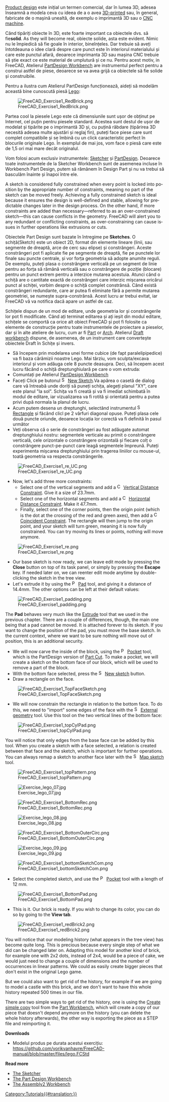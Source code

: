 <languages/>

<div class="mw-translate-fuzzy">
{{Docnav/ro
|[[Manual:Traditional 2D drafting/ro|Traditional 2D drafting]]
|[[Manual:Preparing models for 3D printing/ro|Preparing models for 3D printing]]
|[[Manual:Introduction/ro|Manual start]]
|IconC=Crystal Clear manual.png}}
</div>

{{Manual:TOC}}

<div class="mw-translate-fuzzy">
[https://en.wikipedia.org/wiki/Product_design Product design] este inițial un termen comercial, dar în lumea 3D, adesea înseamnă a modela ceva cu ideea de a o avea [https://en.wikipedia.org/wiki/3D_printing 3D-printed] 
sau, în general, fabricate de o mașină unealtă, de exemplu o imprimantă 3D sau o   [https://en.wikipedia.org/wiki/Numerical_control CNC machine].
</div>

<div class="mw-translate-fuzzy">
Când tipăriți obiecte în 3D, este foarte important ca obiectele dvs. să fie'''solid'''. As they will become real, obiecte solide, asta este evident. Nimic nu le împiedică să fie goale în interior, bineînțeles. Dar trebuie să aveți întotdeauna o idee clară despre care punct este în interiorul materialului și care este punctul afară, deoarece imprimanta 3D sau mașina CNC trebuie să știe exact ce este material de umplutură și ce nu. Pentru acest motiv, in FreeCAD, Atelierul [[PartDesign Workbench]] are instrumentul perfect pentru a construi astfel de piese, deoarece se va avea grijă ca obiectele să fie solide și construibile.
</div>

<div class="mw-translate-fuzzy">
Pentru a ilustra cum Atelierul PartDesign funcționează, aideți să modelăm această bine cunoscută piesă [https://en.wikipedia.org/wiki/Lego Lego]:
</div>

[[File:FreeCAD_Exercise1_RedBrick.png]]

<div class="mw-translate-fuzzy">
Partea cool la ​​piesele Lego este că dimensiunile sunt ușor de obținut pe Internet, cel puțin pentru piesele standard. Acestea sunt destul de ușor de modelat și tipărite pe o imprimantă 3D și, cu puțină răbdare (tipărirea 3D necesită adesea multe ajustări și reglaj fin), puteți face piese care sunt complet compatibile și se îmbină cu un click caracteristic perfect în blocurile originale Lego. În exemplul de mai jos, vom face o piesă care este de 1,5 ori mai mare decât originalul.
</div>

<div class="mw-translate-fuzzy">
Vom folosi acum exclusiv instrumentele: [[Sketcher_Workbench|Sketcher]] și [[PartDesign_Workbench|PartDesign]]. Deoarece toate instrumentele de la Sketcher Workbench sunt de asemenea incluse în Workbench Part Design, putem să rămânem în Design Part și nu va trebui să basculăm înainte și înapoi între ele.
</div>

<div lang="en" dir="ltr" class="mw-content-ltr">
A sketch is considered fully constrained when every point is locked into position by the appropriate number of constraints, meaning no part of the sketch can be moved freely. Achieving a fully constrained sketch is ideal because it ensures the design is well-defined and stable, allowing for predictable changes later in the design process. On the other hand, if more constraints are added than necessary—referred to as an over-constrained sketch—this can cause conflicts in the geometry. FreeCAD will alert you to any redundant or conflicting constraints, as over-constraining can cause issues in further operations like extrusions or cuts.
</div>

<div class="mw-translate-fuzzy">
Obiectele Part Design sunt bazate în întregime pe '''Sketches'''. O schiță(Sketch) este un obiect 2D, format din elemente lineare (linii, sau segmente de dreaptă, arce de cerc sau elipse) și constrângeri. Aceste constrângeri pot fi aplicate fie pe segmente de dreaptă, fie pe punctele lor finale sau puncte centrale, și vor forța geometria să adopte anumite reguli. De exemplu, puteți plasa o constrângere verticală pe un segment de linie pentru ao forța să rămână verticală sau o constrângere de poziție (blocare) pentru un punct extrem pentru a interzice mutarea acestuia. Atunci când o schiță are o cantitate exactă de constrângeri care interzic mișcarea oricărui punct al schiței, vorbim despre o schiță complet constrânsă. Când există constrângeri redundante, care ar putea fi eliminate fără a permite mutarea geometriei, se numește supra-constrânsă. Acest lucru ar trebui evitat, iar FreeCAD vă va notifica dacă apare un astfel de caz.
</div>

<div class="mw-translate-fuzzy">
Schițele dispun de un mod de editare, unde geometria lor și constrângerile lor pot fi modificate. Când ați terminat editarea și ați ieșit din modul  editare, schițele se comportă ca orice alt obiect FreeCAD și pot fi folosite ca elemente de construcție pentru toate instrumentele de proiectare a pieselor, dar și în alte ateliere de lucru, cum ar fi [[Part_Workbench|Part]] or [[Arch_Workbench|Arch]]. Atelierul [[Draft_Workbench|Draft workbench]] dispune, de asemenea, de un instrument care convertește obiectele Draft în Schițe și invers.
</div>

<div class="mw-translate-fuzzy">
* Să începem prin modelarea unei forme cubice (de fapt paralelipipedice) va fi baza cărămizii noastre Lego. Mai târziu, vom sculpta/excava interiorul și vom adăuga cele 8 puncte deasupra. Deci, să începem acest lucru făcând o schiță dreptunghiulară pe care o vom extruda:
* Comuntați pe Atelierul [[PartDesign Workbench]]
* Faceți Click pe butonul [[Image:Sketcher_NewSketch.png|16px]] [[Sketcher_NewSketch|New Sketch]].Va apărea o casetă de dialog care vă întreabă unde doriți să puneți schița, alegeți planul "XY", care este planul "la sol". Schița va fi creată și va fi imediat schimbată în modul de editare, iar vizualizarea va fi rotită și orientată pentru a putea privi după normala la planul de lucru.
* Acum putem desena un dreptunghi, selectând instrumentul [[Image:Sketcher_CreateRectangle.png|16px]] [[Sketcher_CreateRectangle/ro|Rectangle]] și făcând clicl pe 2 vârfuri diagonal opuse. Puteți plasa cele două puncte oriunde, deoarece locația lor corectă va fi definită în pasul următor
* Veți observa că o serie de constrângeri au fost adăugate automat dreptunghiului nostru: segmentele verticale au primit o constrângere verticală, cele orizontale o constrângere orizontală și fiecare colț o constrângere punct-pe-punct care leagă segmentele împreună. Puteți experimenta mișcarea dreptunghiului prin tragerea liniilor cu mouse-ul, toată geometria va respecta constrângerile.
</div>

[[Image:FreeCAD_Exercise1_re_UC.png]]

<div class="mw-translate-fuzzy">
* Now, let's add three more constraints:
** Select one of the vertical segments and add a [[Image:Constraint_VerticalDistance.png|16px]] [[Sketcher ConstrainDistanceY|Vertical Distance Constraint]]. Give it a size of 23.7mm.
** Select one of the horizontal segments and add a [[Image:Constraint_HorizontalDistance.png|16px]] [[Sketcher ConstrainDistanceX|Horizontal Distance Constraint]]. Make it 47.7mm.
** Finally, select one of the corner points, then the origin point (which is the dot at the crossing of the red and green axes), then add a [[Image:Constraint_PointOnPoint.png|16px]] [[Sketcher ConstrainCoincident|Coincident Constraint]]. The rectangle will then jump to the origin point, and your sketch will turn green, meaning it is now fully constrained. You can try moving its lines or points, nothing will move anymore.
</div>

[[Image:FreeCAD_Exercise1_re.png]]

<div class="mw-translate-fuzzy">
* Our base sketch is now ready, we can leave edit mode by pressing the '''Close''' button on top of its task panel, or simply by pressing the '''Escape''' key. If needed later on, we can reenter edit mode anytime by double-clicking the sketch in the tree view.
* Let's extrude it by using the [[Image:PartDesign_Pad.png|16px]] [[PartDesign_Pad|Pad]] tool, and giving it a distance of 14.4mm. The other options can be left at their default values:
</div>

[[File:FreeCAD_Exercise1_padding.png]]

<div class="mw-translate-fuzzy">
The '''Pad''' behaves very much like the [[Part Extrude|Extrude]] tool that we used in the previous chapter. There are a couple of differences, though, the main one being that a pad cannot be moved. It is attached forever to its sketch. If you want to change the position of the pad, you must move the base sketch. In the current context, where we want to be sure nothing will move out of position, this is an additional security.
</div>

<div class="mw-translate-fuzzy">
* We will now carve the inside of the block, using the [[Image:PartDesign_Pocket.png|16px]] [[PartDesign_Pocket|Pocket]] tool, which is the PartDesign version of [[Part Cut]]. To make a pocket, we will create a sketch on the bottom face of our block, which will be used to remove a part of the block.
* With the bottom face selected, press the [[Image:Sketcher_NewSketch.png|16px]] [[Sketcher_NewSketch|New sketch]] button.
* Draw a rectangle on the face.
</div>

[[File:FreeCAD_Exercise1_TopFaceSketch.png]]

<div class="mw-translate-fuzzy">
* We will now constrain the rectangle in relation to the bottom face. To do this, we need to "import" some edges of the face with the [[Image:Sketcher_External.png|16px]] [[Sketcher_External|External geometry]] tool. Use this tool on the two vertical lines of the bottom face:
</div>

[[File:FreeCAD_Exercise1_topCylPad.png]]

<div class="mw-translate-fuzzy">
You will notice that only edges from the base face can be added by this tool. When you create a sketch with a face selected, a relation is created between that face and the sketch, which is important for further operations. You can always remap a sketch to another face later with the [[Image:Sketcher_MapSketch.png|16px]] [[Sketcher_MapSketch|Map sketch]] tool.
</div>

[[File:FreeCAD_Exercise1_topPattern.png]]

<div class="mw-translate-fuzzy">
[[Image:Exercise_lego_07.jpg]]
</div> 

[[File:FreeCAD_Exercise1_BottomRec.png]]

<div class="mw-translate-fuzzy">
[[Image:Exercise_lego_08.jpg]]
</div>

[[File:FreeCAD_Exercise1_BottomOuterCirc.png]]

<div class="mw-translate-fuzzy">
[[Image:Exercise_lego_09.jpg]]
</div>

[[File:FreeCAD_Exercise1_bottomSketchCom.png]]

<div lang="en" dir="ltr" class="mw-content-ltr">
* Select the completed sketch, and use the [[Image:PartDesign_Pocket.svg|16px]] [[PartDesign_Pocket|Pocket]] tool with a length of 12 mm.
</div>

[[File:FreeCAD_Exercise1_BottomPad.png]]

<div lang="en" dir="ltr" class="mw-content-ltr">
* This is it. Our brick is ready. If you wish to change its color, you can do so by going to the '''View tab'''.
</div>

[[File:FreeCAD_Exercise1_redBrick2.png]]

<div class="mw-translate-fuzzy">
You will notice that our modeling history (what appears in the tree view) has become quite long. This is precious because every single step of what we did can be changed later on. Adapting this model for another kind of brick, for example one with 2x2 dots, instead of 2x4, would be a piece of cake, we would just need to change a couple of dimensions and the number of occurrences in linear patterns. We could as easily create bigger pieces that don't exist in the original Lego game.
</div>

<div class="mw-translate-fuzzy">
But we could also want to get rid of the history, for example if we are going to model a castle with this brick, and we don't want to have this whole history repeated 500 times in our file.
</div>

<div class="mw-translate-fuzzy">
There are two simple ways to get rid of the history, one is using the [[Part_SimpleCopy|Create simple copy]] tool from the [[Part_Workbench|Part Workbench]], which will create a copy of our piece that doesn't depend anymore on the history (you can delete the whole history afterwards), the other way is exporting the piece as a STEP file and reimporting it.
</div>

'''Downloads'''

* Modelul produs pe durata acestui exercițiu: https://github.com/yorikvanhavre/FreeCAD-manual/blob/master/files/lego.FCStd

'''Read more'''

<div class="mw-translate-fuzzy">
* [[Sketcher_Workbench|The Sketcher]]
* [[PartDesign_Workbench|The Part Design Workbench]]
* [https://github.com/hamish2014/FreeCAD_assembly2 The Assembly2 Workbench]
</div>


<div class="mw-translate-fuzzy">
{{Docnav/ro
|[[Manual:Traditional 2D drafting/ro|Traditional 2D drafting]]
|[[Manual:Preparing models for 3D printing/ro|Preparing models for 3D printing]]
|[[Manual:Introduction/ro|Manual start]]
|IconC=Crystal Clear manual.png}}
</div>

[[Category:Tutorials{{#translation:}}]]